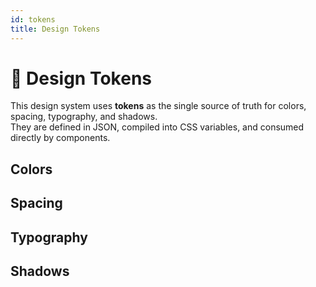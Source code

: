 ```yaml
---
id: tokens
title: Design Tokens
---
```



# 🎨 Design Tokens

This design system uses **tokens** as the single source of truth for colors, spacing, typography, and shadows.  
They are defined in JSON, compiled into CSS variables, and consumed directly by components.

## Colors

<TokenInspector category="color" />

## Spacing

<TokenInspector category="spacing" />

## Typography

<TokenInspector category="typography" />

## Shadows

<TokenInspector category="shadow" />

